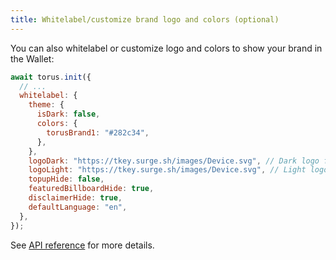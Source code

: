 ```yaml
---
title: Whitelabel/customize brand logo and colors (optional)
---
```


You can also whitelabel or customize logo and colors to show your brand in the
Wallet:

```js
await torus.init({
  // ...
  whitelabel: {
    theme: {
      isDark: false,
      colors: {
        torusBrand1: "#282c34",
      },
    },
    logoDark: "https://tkey.surge.sh/images/Device.svg", // Dark logo for light background
    logoLight: "https://tkey.surge.sh/images/Device.svg", // Light logo for dark background
    topupHide: false,
    featuredBillboardHide: true,
    disclaimerHide: true,
    defaultLanguage: "en",
  },
});
```

See [API reference](/wallet/api-reference/class#whitelabel) for more details.
